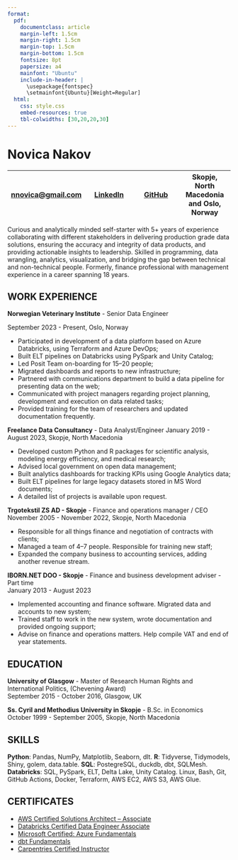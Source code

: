 ```yaml
---
format:
  pdf:
    documentclass: article
    margin-left: 1.5cm
    margin-right: 1.5cm
    margin-top: 1.5cm
    margin-bottom: 1.5cm
    fontsize: 8pt
    papersize: a4
    mainfont: "Ubuntu"
    include-in-header: |
      \usepackage{fontspec}
      \setmainfont{Ubuntu}[Weight=Regular]
  html:
    css: style.css
    embed-resources: true
    tbl-colwidths: [30,20,20,30]
---
```


# Novica Nakov
  
[nnovica\@gmail.com](mailto:nnovica@gmail.com) | [LinkedIn](https://linkedin.com/in/novica/) | [GitHub](https://github.com/novica/) | Skopje, North Macedonia and Oslo, Norway |
|---------------|---------------|---------------|---------------|
  
Curious and analytically minded self-starter with 5+ years of experience
collaborating with different stakeholders in delivering production grade
data solutions, ensuring the accuracy and integrity of data products, and
providing actionable insights to leadership. Skilled in programming,
data wrangling, analytics, visualization, and bridging the gap between
technical and non-technical people. Formerly, finance professional with
management experience in a career spanning 18 years.

## WORK EXPERIENCE

**Norwegian Veterinary Institute** - Senior Data Engineer

September 2023 - Present, Oslo, Norway

- Participated in development of a data platform based on Azure Databricks,
using Terraform and Azure DevOps;
- Built ELT pipelines on Databricks using PySpark and Unity Catalog;
- Led Posit Team on-boarding for 15–20 people;
- Migrated dashboards and reports to new infrastructure;
- Partnered with communications department to build a data
pipeline for presenting data on the web;
- Communicated with project managers regarding project planning,
development and execution on data related tasks;
- Provided training for the team of researchers and updated documentation
frequently.

**Freelance Data Consultancy** - Data Analyst/Engineer
January 2019 - August 2023, Skopje, North Macedonia

- Developed custom Python and R packages for scientific analysis,
modeling energy efficiency, and medical research;
- Advised local government on open data management;
- Built analytics dashboards for tracking KPIs using Google Analytics data;
- Built ELT pipelines for large legacy datasets stored in MS Word documents;
- A detailed list of projects is available upon request.

**Trgotekstil ZS AD - Skopje** - Finance and operations manager / CEO\
November 2005 - November 2022, Skopje, North Macedonia

- Responsible for all things finance and negotiation of contracts with clients;
- Managed a team of 4–7 people. Responsible for training new staff;
- Expanded the company business to accounting services, adding another revenue stream.

**IBORN.NET DOO - Skopje** - Finance and business development adviser - Part time\
January 2013 - August 2023

- Implemented accounting and finance software. Migrated data and accounts to new system;
- Trained staff to work in the new system, wrote documentation and provided ongoing support;
- Advise on finance and operations matters. Help compile VAT and end of year statements.

## EDUCATION

**University of Glasgow** - Master of Research Human Rights and International Politics, (Chevening Award)\
September 2015 - October 2016, Glasgow, UK

**Ss. Cyril and Methodius University in Skopje** - B.Sc. in Economics\
October 1999 - September 2005, Skopje, North Macedonia

## SKILLS

**Python**: Pandas, NumPy, Matplotlib, Seaborn, dlt. **R**: Tidyverse, Tidymodels, Shiny, golem, data.table. **SQL**: PostegreSQL, duckdb, dbt, SQLMesh. **Databricks**: SQL, PySpark, ELT, Delta Lake, Unity Catalog. Linux, Bash, Git, GitHub Actions, Docker, Terraform, AWS EC2, AWS S3, AWS Glue.

## CERTIFICATES

- [AWS Certified Solutions Architect – Associate](https://www.credly.com/badges/1930112d-d92a-4117-86d4-cdbb210f4266/public_url)
- [Databricks Certified Data Engineer Associate](https://credentials.databricks.com/9c4e70f8-91b1-49da-a359-3e2d2f8b2c89)
- [Microsoft Certified: Azure Fundamentals](https://learn.microsoft.com/en-us/users/novicanakov-2159/credentials/7ecc93b6a2e38a11)
- [dbt Fundamentals](https://www.credential.net/2a95b452-5425-49f9-bc3e-85abc0eca9e8#gs.l24xnd)
- [Carpentries Certified Instructor](https://carpentries.org/instructors/)
                     
